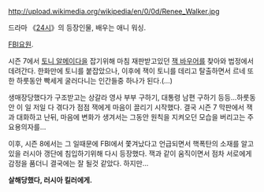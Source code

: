 http://upload.wikimedia.org/wikipedia/en/0/0d/Renee_Walker.jpg

드라마 《[[24시]]》의 등장인물, 배우는 애니 워싱.

[[FBI]]요원.

시즌 7에서 [[토니 알메이다]]을 잡기위해 마침 재판받고있던 [[잭 바우어]]를 찾아와 법정에서 데려간다. 한화만에 토니를 붙잡았으나, 이후에 잭이 토니를 데리고 탈출하면서 르네 또한 하룻동안 빡세게 굴러다니는 인간들중 하나가 된다.(...)

생매장당했다가 구조받고는 상갈라 영사 부부 구하기, 대통령 남편 구하기 등등...하룻동안 이 일 저일 다 겪다가 점점 잭에게 마음이 끌리기 시작했다. 결국 시즌 7 막판에서 잭과 대화하고 난뒤, 마음에 변화가 생겨서는 그동안 원칙을 지켜오던 모습을 버리고는
주요용의자를...

이후, 시즌 8에서는 그 일때문에 FBI에서 쫓겨났다고 언급되면서 핵폭탄의 소재를 알고있을 러시아 갱단에 침입하기위해 다시 등장했다. 잭과 같이 움직이면서 점차 서로에게 감정을 품더니 결국에는 잘 될것 같았다. 하지만...

'''살해당했다, 러시아 킬러에게.'''
